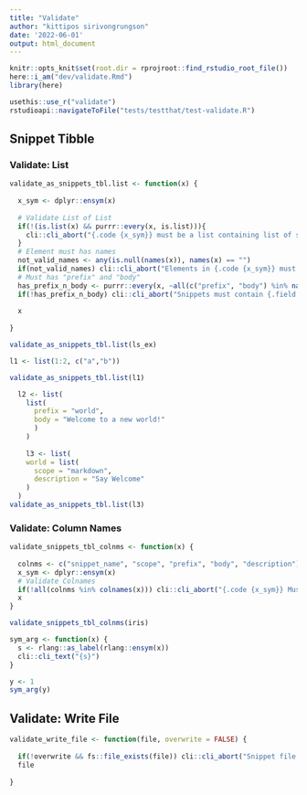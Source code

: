 ```yaml
---
title: "Validate"
author: "kittipos sirivongrungson"
date: '2022-06-01'
output: html_document
---
```


```r
knitr::opts_knit$set(root.dir = rprojroot::find_rstudio_root_file())
here::i_am("dev/validate.Rmd")
library(here)

```

```r
usethis::use_r("validate")
rstudioapi::navigateToFile("tests/testthat/test-validate.R")
```


## Snippet Tibble

### Validate: List

```r
validate_as_snippets_tbl.list <- function(x) {
  
  x_sym <- dplyr::ensym(x)
  
  # Validate List of List
  if(!(is.list(x) && purrr::every(x, is.list))){
    cli::cli_abort("{.code {x_sym}} must be a list containing list of snippets")
  } 
  # Element must has names
  not_valid_names <- any(is.null(names(x)), names(x) == "")
  if(not_valid_names) cli::cli_abort("Elements in {.code {x_sym}} must have names for {.field snippet_name}.")
  # Must has "prefix" and "body"
  has_prefix_n_body <- purrr::every(x, ~all(c("prefix", "body") %in% names(.x)))
  if(!has_prefix_n_body) cli::cli_abort("Snippets must contain {.field prefix} and {.field body} fields.")
  
  x
  
}

validate_as_snippets_tbl.list(ls_ex)
```

```r
l1 <- list(1:2, c("a","b"))

validate_as_snippets_tbl.list(l1)

  l2 <- list(
    list(
      prefix = "world",
      body = "Welcome to a new world!"
      )
    )
  
    l3 <- list(
    world = list(
      scope = "markdown",
      description = "Say Welcome"
    )
  )
validate_as_snippets_tbl.list(l3)
```


### Validate: Column Names


```r
validate_snippets_tbl_colnms <- function(x) {
  
  colnms <- c("snippet_name", "scope", "prefix", "body", "description")
  x_sym <- dplyr::ensym(x)
  # Validate Colnames
  if(!all(colnms %in% colnames(x))) cli::cli_abort("{.code {x_sym}} Must have column names: {colnms}")
  x
}

validate_snippets_tbl_colnms(iris)
```


```r
sym_arg <- function(x) {
  s <- rlang::as_label(rlang::ensym(x))
  cli::cli_text("{s}")
}

y <- 1
sym_arg(y)
```



## Validate: Write File

```r
validate_write_file <- function(file, overwrite = FALSE) {
    
  if(!overwrite && fs::file_exists(file)) cli::cli_abort("Snippet file already exist at {.file {file}}, set {.code overwrite = FALSE} to overwrite.")
  file
  
}
```

